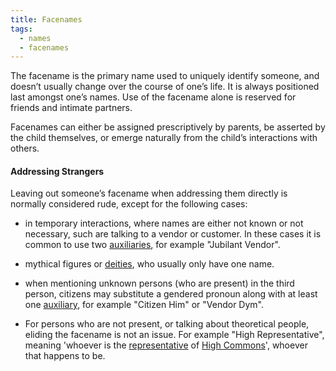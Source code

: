 ```yaml
---
title: Facenames
tags:
  - names
  - facenames
---
```

The facename is the primary name used to uniquely identify someone, and doesn’t
usually change over the course of one’s life. It is always positioned last
amongst one’s names. Use of the facename alone is reserved for friends and
intimate partners.

Facenames can either be assigned prescriptively by parents, be asserted by the
child themselves, or emerge naturally from the child’s interactions with others.

#### Addressing Strangers

Leaving out someone’s facename when addressing them directly is normally
considered rude, except for the following cases:

- in temporary interactions, where names are either not known or not necessary,
  such are talking to a vendor or customer. In these cases it is common to use
  two [auxiliaries](lore:auxiliary-names), for example "Jubilant Vendor".

- mythical figures or [deities](tag:deities), who usually only have one name.

- when mentioning unknown persons (who are present) in the third person,
  citizens may substitute a gendered pronoun along with at least one
  [auxiliary](lore:auxiliary-names), for example "Citizen Him" or "Vendor Dym".

- For persons who are not present, or talking about theoretical people, eliding
  the facename is not an issue. For example "High Representative", meaning
  'whoever is the [representative](lore:citizens-unions) of
  [High Commons](location:high-commons)', whoever that happens to be.
